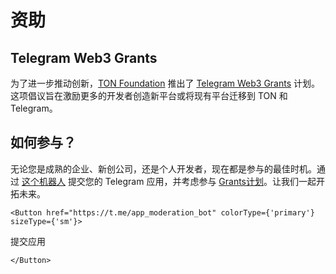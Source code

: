 
# 资助

## Telegram Web3 Grants

为了进一步推动创新，[TON Foundation](https://ton.foundation/en) 推出了 [Telegram Web3 Grants](http://t.me/toncoin/991) 计划。这项倡议旨在激励更多的开发者创造新平台或将现有平台迁移到 TON 和 Telegram。

## 如何参与？

无论您是成熟的企业、新创公司，还是个人开发者，现在都是参与的最佳时机。通过 [这个机器人](https://t.me/app_moderation_bot) 提交您的 Telegram 应用，并考虑参与 [Grants计划](https://t.me/trendingapps/33)。让我们一起开拓未来。

````mdx-code-block 
<Button href="https://t.me/app_moderation_bot" colorType={'primary'} sizeType={'sm'}>
````
提交应用
````mdx-code-block 
</Button>
````